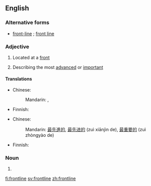 ==English==

===Alternative forms===
* [[front-line]] {{qualifier|in [[attributive]] use}}; [[front line]]

===Adjective===
{{en-adj|-}}

# {{military}} Located at a [[front]]
# Describing the most [[advanced]] or [[important]]

====Translations====
{{trans-top|military: located at a front}}
* Chinese:
*: Mandarin: {{t-|cmn|前線|alt=前線的|sc=Hani}}, {{t-|cmn|前线|alt=前线的|tr=qiánxiàn de|sc=Hani}}
{{trans-mid}}
* Finnish: {{t-|fi|eturintama|alt=eturintama-}}
{{trans-bottom}}

{{trans-top|most advanced; most important}}
* Chinese:
*: Mandarin: {{qualifier|most advanced}} [[最]][[先進]][[的]], [[最]][[先进]][[的]] (zuì xiānjìn de), {{qualifier|most important}} [[最]][[重要]][[的]] (zuì zhòngyào de)
{{trans-mid}}
* Finnish: {{t-|fi|eturivin}}
{{trans-bottom}}

===Noun===
{{en-noun}}

# {{alternative spelling of|[[front line]]}}

[[fi:frontline]]
[[sv:frontline]]
[[zh:frontline]]